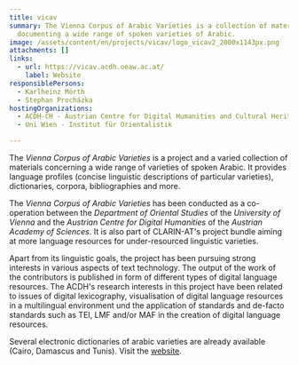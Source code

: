 ```yaml
---
title: vicav
summary: The Vienna Corpus of Arabic Varieties is a collection of materials
  documenting a wide range of spoken varieties of Arabic.
image: /assets/content/en/projects/vicav/logo_vicav2_2000x1143px.png
attachments: []
links:
  - url: https://vicav.acdh.oeaw.ac.at/
    label: Website
responsiblePersons:
  - Karlheinz Mörth
  - Stephan Procházka
hostingOrganizations:
  - ACDH-CH - Austrian Centre for Digital Humanities and Cultural Heritage
  - Uni Wien - Institut für Orientalistik

---
```

The _Vienna Corpus of Arabic Varieties_ is a project and a varied collection of materials concerning a wide range of varieties of spoken Arabic. It provides language profiles (concise linguistic descriptions of particular varieties), dictionaries, corpora, bibliographies and more.

The _Vienna Corpus of Arabic Varieties_ has been conducted as a co-operation between the _Department of Oriental Studies_ of the _University of Vienna_ and the _Austrian Centre for Digital Humanities_ of the _Austrian Academy of Sciences_. It is also part of CLARIN-AT's project bundle aiming at more language resources for under-resourced linguistic varieties.

Apart from its linguistic goals, the project has been pursuing strong interests in various aspects of text technology. The output of the work of the contributors is published in form of different types of digital language resources. The ACDH's research interests in this project have been related to issues of digital lexicography, visualisation of digital language resources in a multilingual environment und the application of standards and de-facto standards such as TEI, LMF and/or MAF in the creation of digital language resources.

Several electronic dictionaries of arabic varieties are already available (Cairo, Damascus and Tunis). Visit the [website](https://vicav.acdh.oeaw.ac.at/).
